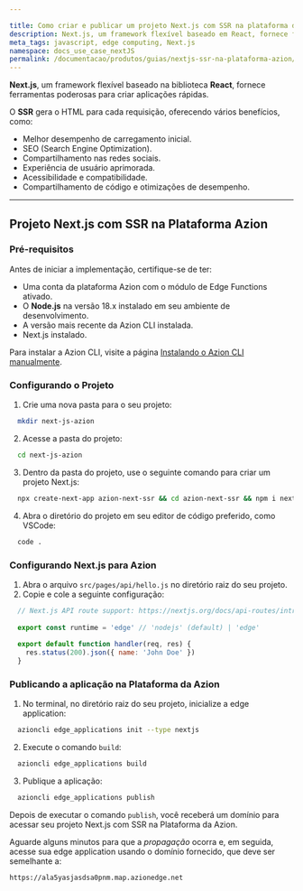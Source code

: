 ```yaml
---

title: Como criar e publicar um projeto Next.js com SSR na plataforma da Azion. 
description: Next.js, um framework flexível baseado em React, fornece ferramentas poderosas para criar aplicações rápidas. O SSR gera o HTML para cada requisição, oferecendo vários benefícios. 
meta_tags: javascript, edge computing, Next.js
namespace: docs_use_case_nextJS
permalink: /documentacao/produtos/guias/nextjs-ssr-na-plataforma-azion/
---
```


**Next.js**, um framework flexível baseado na biblioteca **React**, fornece ferramentas poderosas para criar aplicações rápidas.

O **SSR** gera o HTML para cada requisição, oferecendo vários benefícios, como:

- Melhor desempenho de carregamento inicial.
- SEO (Search Engine Optimization).
- Compartilhamento nas redes sociais.
- Experiência de usuário aprimorada.
- Acessibilidade e compatibilidade.
- Compartilhamento de código e otimizações de desempenho.

---

## Projeto Next.js com SSR na Plataforma Azion

### Pré-requisitos

Antes de iniciar a implementação, certifique-se de ter:

- Uma conta da plataforma Azion com o módulo de Edge Functions ativado.
- O **Node.js** na versão 18.x instalado em seu ambiente de desenvolvimento.
- A versão mais recente da Azion CLI instalada.
- Next.js instalado.

Para instalar a Azion CLI, visite a página [Instalando o Azion CLI manualmente](/pt-br/documentacao/produtos/guias/cli-instalando-manualmente/).

### Configurando o Projeto

1. Crie uma nova pasta para o seu projeto:

```bash
  mkdir next-js-azion
```

2. Acesse a pasta do projeto:

```bash
  cd next-js-azion
```

3. Dentro da pasta do projeto, use o seguinte comando para criar um projeto Next.js:

```bash
  npx create-next-app azion-next-ssr && cd azion-next-ssr && npm i next
```

4. Abra o diretório do projeto em seu editor de código preferido, como VSCode:

```bash
  code .
```

### Configurando Next.js para Azion

1. Abra o arquivo `src/pages/api/hello.js` no diretório raiz do seu projeto.
2. Copie e cole a seguinte configuração:

```js
  // Next.js API route support: https://nextjs.org/docs/api-routes/introduction
  
  export const runtime = 'edge' // 'nodejs' (default) | 'edge'
  
  export default function handler(req, res) {
    res.status(200).json({ name: 'John Doe' })
  }
```

### Publicando a aplicação na Plataforma da Azion

1. No terminal, no diretório raiz do seu projeto, inicialize a edge application:

```bash
  azioncli edge_applications init --type nextjs
```

2. Execute o comando `build`:

```bash
  azioncli edge_applications build
```

3. Publique a aplicação:

```bash
  azioncli edge_applications publish
```

Depois de executar o comando `publish`, você receberá um domínio para acessar seu projeto Next.js com SSR na Plataforma da Azion.

Aguarde alguns minutos para que a *propagação* ocorra e, em seguida, acesse sua edge application usando o domínio fornecido, que deve ser semelhante a:

`https://ala5yasjasdsa0pnm.map.azionedge.net`


